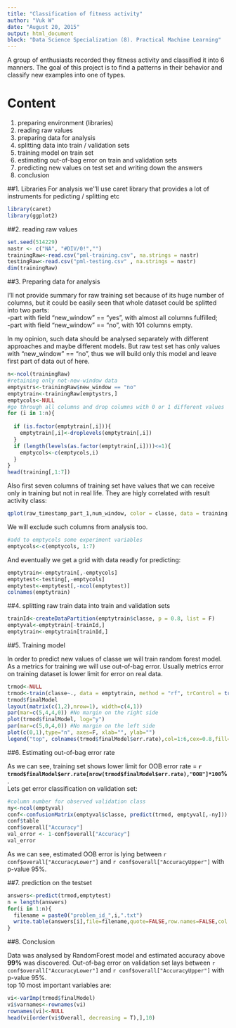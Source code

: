 ```yaml
---
title: "Classification of fitness activity"
author: "Vuk W"
date: "August 20, 2015"
output: html_document
block: "Data Science Specialization (8). Practical Machine Learning"
---
```

A group of enthusiasts recorded they fitness activity and classified it into 6 manners.
The goal of this project is to find a patterns in their behavior and classify new examples into one of types.  

# Content  

1. preparing environment (libraries)  
2. reading raw values  
3. preparing data for analysis  
4. splitting data into train / validation sets  
5. training model on train set  
6. estimating out-of-bag error on train and validation sets  
7. predicting new values on test set and writing down the answers  
8. conclusion  

##1. Libraries
For analysis we''ll use caret library that provides a lot of instruments for pedicting / splitting etc
```r
library(caret)
library(ggplot2)
```

##2. reading raw values

```r
set.seed(514229)
nastr <- c("NA", "#DIV/0!","")
trainingRaw<-read.csv("pml-training.csv", na.strings = nastr)
testingRaw<-read.csv("pml-testing.csv" , na.strings = nastr)
dim(trainingRaw)
```

##3. Preparing data for analysis

I'll not provide summary for raw training set because of its huge number of columns, but
it could be easily seen that whole dataset could be splitted into two parts:  
  -part with field "new_window" == "yes", with almost all columns fulfilled;  
  -part with field "new_window" == "no", with 101 columns empty.

In my opinion, such data should be analysed separately with different approaches and
 maybe different models.
But raw test set has only values with "new_window" == "no", thus we will build only this
model and leave first part of data out of here.
```r
n<-ncol(trainingRaw)
#retaining only not-new-window data
emptystrs<-trainingRaw$new_window == "no"
emptytrain<-trainingRaw[emptystrs,]
emptycols<-NULL
#go through all columns and drop columns with 0 or 1 different values
for (i in 1:n){
  
  if (is.factor(emptytrain[,i])){
    emptytrain[,i]<-droplevels(emptytrain[,i])
  }
  if (length(levels(as.factor(emptytrain[,i])))<=1){
    emptycols<-c(emptycols,i)
  }
}
head(training[,1:7])
```
Also first seven columns of training set have values that we can receive only in
training but not in real life. They are higly correlated with result activity class:  
```r
qplot(raw_timestamp_part_1,num_window, color = classe, data = training[(training$new_window == "no")&(training$raw_timestamp_part_1 < 1322600000),])
```

We will exclude such columns from analysis too.  
```r
#add to emptycols some experiment variables
emptycols<-c(emptycols, 1:7)
```

And eventually we get a grid with data readly for predicting:
```r
emptytrain<-emptytrain[,-emptycols]
emptytest<-testing[,-emptycols]
emptytest<-emptytest[,-ncol(emptytest)]
colnames(emptytrain)
```

##4. splitting raw train data into train and validation sets  

```r
trainId<-createDataPartition(emptytrain$classe, p = 0.8, list = F)
emptyval<-emptytrain[-trainId,]
emptytrain<-emptytrain[trainId,]
```

##5. Training model  

In order to predict new values of classe we will train random forest model.
As a metrics for training we will use out-of-bag error.
Usually metrics error on training dataset is lower limit for error on real data.
```r
trmod<-NULL
trmod<-train(classe~., data = emptytrain, method = "rf", trControl = trainControl(method = "oob"))
trmod$finalModel
layout(matrix(c(1,2),nrow=1), width=c(4,1)) 
par(mar=c(5,4,4,0)) #No margin on the right side
plot(trmod$finalModel, log="y")
par(mar=c(5,0,4,0)) #No margin on the left side
plot(c(0,1),type="n", axes=F, xlab="", ylab="")
legend("top", colnames(trmod$finalModel$err.rate),col=1:6,cex=0.8,fill=1:6)
```

##6. Estimating out-of-bag error rate  

As we can see, training set shows lower limit for OOB error rate = **`r trmod$finalModel$err.rate[nrow(trmod$finalModel$err.rate),"OOB"]*100`%**.  
Lets get error classification on validation set:
```r
#column number for observed validation class
ny<-ncol(emptyval)
conf<-confusionMatrix(emptyval$classe, predict(trmod, emptyval[,-ny]))
conf$table
conf$overall["Accuracy"]
val_error <- 1-conf$overall["Accuracy"]
val_error
```
As we can see, estimated OOB error is lying between `r conf$overall["AccuracyLower"]` 
and `r conf$overall["AccuracyUpper"]` with p-value 95%.  

##7. prediction on the testset  

```r
answers<-predict(trmod,emptytest)
n = length(answers)
for(i in 1:n){
  filename = paste0("problem_id_",i,".txt")
  write.table(answers[i],file=filename,quote=FALSE,row.names=FALSE,col.names=FALSE)
}
```

##8. Conclusion  

Data was analysed by RandomForest model and estimated accuracy above **99%** was discovered. Out-of-bag error on validation set lays between `r conf$overall["AccuracyLower"]` 
and `r conf$overall["AccuracyUpper"]` with p-value 95%.  
top 10 most important variables are:
```r
vi<-varImp(trmod$finalModel)
vi$varnames<-rownames(vi)
rownames(vi)<-NULL
head(vi[order(vi$Overall, decreasing = T),],10)
```
